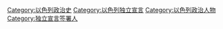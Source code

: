 [[Category:以色列政治史|Category:以色列政治史]]
[[Category:以色列独立宣言|Category:以色列独立宣言]]
[[Category:以色列政治人物|Category:以色列政治人物]]
[[Category:独立宣言签署人|Category:独立宣言签署人]]
